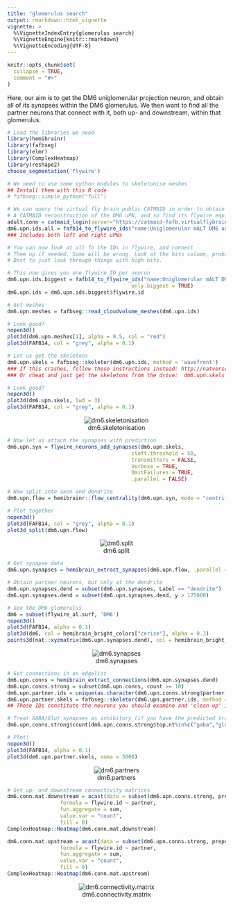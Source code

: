 ```yaml
---
title: "glomerulus search"
output: rmarkdown::html_vignette
vignette: >
  %\VignetteIndexEntry{glomerulus search}
  %\VignetteEngine{knitr::rmarkdown}
  %\VignetteEncoding{UTF-8}
---
```


```r
knitr::opts_chunk$set(
  collapse = TRUE,
  comment = "#>"
)
```

Here, our aim is to get the DM6 uniglomerular projection neuron, and obtain all of its synapses within the DM6 glomerulus. We then want to find all the partner neurons that connect with it, both up- and downstream, within that glomerulus. 

```r
# Load the libraries we need
library(hemibrainr)
library(fafbseg)
library(elmr)
library(ComplexHeatmap)
library(reshape2)
choose_segmentation('flywire')

# We need to use some python modules to skeletonise meshes
## Install them with this R code
# fafbseg::simple_python("full")

# We can query the virtual fly brain public CATMAID in order to obtain
# A CATMAID reconstruction of the DM6 uPN, and so find its flywire equivalent.
adult.conn = catmaid_login(server="https://catmaid-fafb.virtualflybrain.org/")
dm6.upn.ids.all = fafb14_to_flywire_ids("name:Uniglomerular mALT DM6 adPN")
### Includes both left and right uPNs
```

```r
# You can now look at all fo the IDs in flywire, and connect 
# Them up if needed. Some will be wrong. Look at the hits column, probably
# Best to just look through things with high hits.

# This now gives you one flywire ID per neuron
dm6.upn.ids.biggest = fafb14_to_flywire_ids("name:Uniglomerular mALT DM6 adPN",
                                        only.biggest = TRUE)
dm6.upn.ids = dm6.upn.ids.biggest$flywire.id

# Get meshes
dm6.upn.meshes = fafbseg::read_cloudvolume_meshes(dm6.upn.ids)

# Look good?
nopen3d()
plot3d(dm6.upn.meshes[1], alpha = 0.5, col = "red")
plot3d(FAFB14, col = "grey", alpha = 0.1)
```

```r
# Let us get the skeletons 
dm6.upn.skels = fafbseg::skeletor(dm6.upn.ids, method = 'wavefront')
### If this crashes, follow these instructions instead: http://natverse.org/fafbseg/articles/articles/installing-cloudvolume-meshparty.html
### Or cheat and just get the skeletons from the drive:  dm6.upn.skels = subset(flywire_neurons(), flywire.id %in% dm6.upn.ids)

# Look good?
nopen3d()
plot3d(dm6.upn.skels, lwd = 3)
plot3d(FAFB14, col = "grey", alpha = 0.1)
```

<center>
![dm6.skeletonisation](https://raw.githubusercontent.com/natverse/hemibrainr/master/inst/images/dm6.skeletonisation.png)
</center>

```r
# Now let us attach the synapses with prediction
dm6.upn.syn = flywire_neurons_add_synapses(dm6.upn.skels,
                                        cleft.threshold = 50,
                                        transmitters = FALSE,
                                        Verbose = TRUE,
                                        OmitFailures = TRUE,
                                        .parallel = FALSE)

# Now split into axon and dendrite
dm6.upn.flow = hemibrainr::flow_centrality(dm6.upn.syn, mode = "centrifugal", polypre = TRUE, split = "synapses", .parallel = FALSE, OmitFailures = TRUE)

# Plot together
nopen3d()
plot3d(FAFB14, col = "grey", alpha = 0.1)
plot3d_split(dm6.upn.flow)
```

<center>
![dm6.split](https://raw.githubusercontent.com/natverse/hemibrainr/master/inst/images/dm6.split.png)
</center>

```r
# Get synapse data
dm6.upn.synapses = hemibrain_extract_synapses(dm6.upn.flow, .parallel = FALSE, OmitFailures = FALSE)

# Obtain partner neurons, but only at the dendrite
dm6.upn.synapses.dend = subset(dm6.upn.synapses, Label == "dendrite")
dm6.upn.synapses.dend = subset(dm6.upn.synapses.dend, y > 175000)

# See the DM6 glomerulus
dm6 = subset(flywire_al.surf, 'DM6')
nopen3d()
plot3d(FAFB14, alpha = 0.1)
plot3d(dm6, col = hemibrain_bright_colors["cerise"], alpha = 0.3)
points3d(nat::xyzmatrix(dm6.upn.synapses.dend), col = hemibrain_bright_colors["marine"])
```

<center>
![dm6.synapses](https://raw.githubusercontent.com/natverse/hemibrainr/master/inst/images/dm6.synapses.png)
</center>

```r
# Get connections in an edgelist
dm6.upn.conns = hemibrain_extract_connections(dm6.upn.synapses.dend)
dm6.upn.conns.strong = subset(dm6.upn.conns, count >= 10)
dm6.upn.partner.ids = unique(as.character(dm6.upn.conns.strong$partner))
dm6.upn.partner.skels = fafbseg::skeletor(dm6.upn.partner.ids, method = 'wavefront')
## These IDs constitute the neurons you should examine and 'clean up' in flywire

# Treat GABA/Glut synapses as inhibitory (if you have the predicted transmitters)
dm6.upn.conns.strong$count[dm6.upn.conns.strong$top.nt%in%c("gaba","glutamate")] = -1*dm6.upn.conns.strong$count[dm6.upn.conns.strong$top.nt%in%c("gaba","glutamate")]

# Plot!
nopen3d()
plot3d(FAFB14, alpha = 0.1)
plot3d(dm6.upn.partner.skels, soma = 5000)
```

<center>
![dm6.partners](https://raw.githubusercontent.com/natverse/hemibrainr/master/inst/images/dm6.partners.png)
</center>

```r
# Get up- and downstream connectivity matrices
dm6.conn.mat.downstream = acast(data = subset(dm6.upn.conns.strong, prepost == 1), 
                 formula = flywire.id ~ partner, 
                 fun.aggregate = sum,
                 value.var = "count",
                 fill = 0)
ComplexHeatmap::Heatmap(dm6.conn.mat.downstream)

dm6.conn.mat.upstream = acast(data = subset(dm6.upn.conns.strong, prepost == 0), 
                 formula = flywire.id ~ partner, 
                 fun.aggregate = sum,
                 value.var = "count",
                 fill = 0)
ComplexHeatmap::Heatmap(dm6.conn.mat.upstream)
```

<center>
![dm6.connectivity.matrix](https://raw.githubusercontent.com/natverse/hemibrainr/master/inst/images/dm6.connectivity.matrix.png)
</center>
